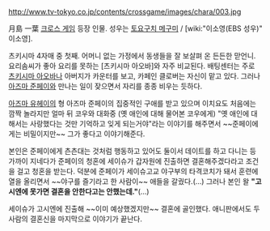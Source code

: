 
http://www.tv-tokyo.co.jp/contents/crossgame/images/chara/003.jpg

月島 一葉
[[크로스 게임]] 등장 인물. 성우는 [[토요구치 메구미]] / [wiki:"이소영(EBS 성우)" 이소영].

츠키시마 4자매 중 첫째. 어머니 없는 가정에서 동생들을 잘 보살펴 온 든든한 맏언니. 요리솜씨가 좋아 요리를 못하는 [츠키시마 아오바]와 자주 비교된다. 배팅센터는 주로 [[츠키시마 아오바]]나 아버지가 카운터를 보고, 카페인 클로버는 자신이 맡고 있다. 그러나 [[아즈마 준페이]]와 만나는 일이 잦으면서 자리를 종종 비우는 듯하다.

[[아즈마 유헤이]]의 형 아즈마 준페이의 집중적인 구애를 받고 있으며 이치요도 처음에는 깜짝 놀라지만 얼마 뒤 코우와 대화중 (옛 애인에 대해 물어본 코우에게) "옛 애인에 대해서는 사랑했다는 것만 기억하고 잊게 되는거야"라는 이야기를 해주면서 ~~준페이에게는 비밀이지만~~ 그가 좋다고 이야기해준다.

본인은 준페이에게 츤츤대는 것처럼 행동하고 있어도 둘이서 데이트를 하고 다니는 등 가까이 지네다가 준페이의 청혼에 세이슈가 갑자원에 진출하면 결혼해주겠다라고 조건을 걸고 청혼을 받는다. 덕분에 준페이가 세이슈고교 야구부의 타격코치가 돼서 훈련에 열을 올리면서 ~~야구를 즐기라고 한 사람이~~ 애들을 갈궜다.(...) 그러나 본인 왈 '''"고시엔에 못가면 결혼을 안한다고는 안했는데."'''(...)

세이슈가 고시엔에 진출해 ~~이미 예상했겠지만~~ 결혼에 골인했다. 애니판에서도 두 사람의 결혼신을 마지막으로 이야기가 끝난다.
